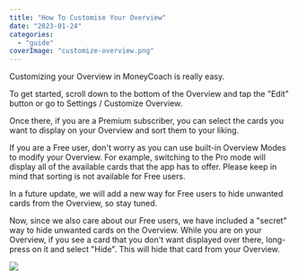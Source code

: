 ```yaml
---
title: "How To Customise Your Overview"
date: "2023-01-24"
categories: 
  - "guide"
coverImage: "customize-overview.png"
---
```


Customizing your Overview in MoneyCoach is really easy.

To get started, scroll down to the bottom of the Overview and tap the "Edit" button or go to Settings / Customize Overview.

Once there, if you are a Premium subscriber, you can select the cards you want to display on your Overview and sort them to your liking.

If you are a Free user, don't worry as you can use built-in Overview Modes to modify your Overview. For example, switching to the Pro mode will display all of the available cards that the app has to offer. Please keep in mind that sorting is not available for Free users.

In a future update, we will add a new way for Free users to hide unwanted cards from the Overview, so stay tuned.

Now, since we also care about our Free users, we have included a "secret" way to hide unwanted cards on the Overview. While you are on your Overview, if you see a card that you don't want displayed over there, long-press on it and select "Hide". This will hide that card from your Overview.

![](images/customize-tutorial-1024x576.png)
